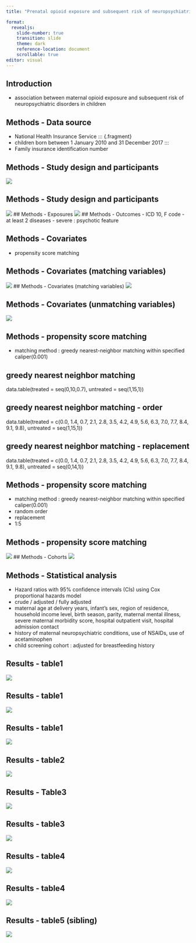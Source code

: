 ```yaml
---
title: "Prenatal opioid exposure and subsequent risk of neuropsychiatric disorders in children"

format: 
  revealjs:
    slide-number: true
    transition: slide
    theme: dark
    reference-location: document
    scrollable: true
editor: visual
---
```





## Introduction 

- association between maternal opioid exposure and 
subsequent risk of neuropsychiatric disorders in children


## Methods - Data source 

- National Health Insurance Service 
::: {.fragment}
- children born between 1 January 2010 and 31 December 2017
:::
- Family insurance identification number

## Methods - Study design and participants 

![](/home/yjyoon/ShinyApps/journal-review/docs/BMJ/study population2.jpg)

## Methods - Study design and participants
![](/home/yjyoon/ShinyApps/journal-review/docs/BMJ/study population1.jpg)
## Methods - Exposures
![](/home/yjyoon/ShinyApps/journal-review/docs/BMJ/exposure1.jpg)
## Methods - Outcomes 
- ICD 10, F code
- at least 2 diseases
- severe : psychotic feature 


## Methods - Covariates 
- propensity score matching 

## Methods - Covariates (matching variables)
![](/home/yjyoon/ShinyApps/journal-review/docs/BMJ/covariates1.jpg)
## Methods - Covariates (matching variables)
![](/home/yjyoon/ShinyApps/journal-review/docs/BMJ/covariates2.jpg)

## Methods - Covariates (unmatching variables)
![](/home/yjyoon/ShinyApps/journal-review/docs/BMJ/covariates3.jpg)

## Methods - propensity score matching 
- matching method : greedy nearest-neighbor matching within specified caliper(0.001)

## greedy nearest neighbor matching 
data.table(treated = seq(0,10,0.7),
untreated = seq(1,15,1))

## greedy nearest neighbor matching - order 
data.table(treated = c(0.0, 1.4, 0.7, 2.1, 2.8, 3.5, 4.2, 4.9, 5.6, 6.3, 7.0, 7.7, 8.4, 9.1, 9.8),
untreated = seq(1,15,1))

## greedy nearest neighbor matching - replacement
data.table(treated = c(0.0, 1.4, 0.7, 2.1, 2.8, 3.5, 4.2, 4.9, 5.6, 6.3, 7.0, 7.7, 8.4, 9.1, 9.8),
untreated = seq(0,14,1))

## Methods - propensity score matching
- matching method : greedy nearest-neighbor matching within specified caliper(0.001)
- random order
- replacement
- 1:5 


## Methods - propensity score matching 
![](/home/yjyoon/ShinyApps/journal-review/docs/BMJ/matching1.jpg)
## Methods - Cohorts 
![](/home/yjyoon/ShinyApps/journal-review/docs/BMJ/study population1.jpg)

## Methods - Statistical analysis
-  Hazard ratios with 95% confidence intervals (CIs) using Cox proportional hazards model 
- crude / adjusted / fully adjusted 
- maternal age at delivery years, infant’s sex, region of residence, household income level, birth season, parity, maternal mental illness, severe maternal morbidity score, hospital outpatient visit, hospital admission contact  
- history of maternal neuropsychiatric conditions, use of NSAIDs, use of acetaminophen
- child screening cohort : adjusted for breastfeeding history

## Results - table1
![](/home/yjyoon/ShinyApps/journal-review/docs/BMJ/Table1.1jpg)

## Results - table1
![](/home/yjyoon/ShinyApps/journal-review/docs/BMJ/Table1.2.jpg)

## Results - table1
![](/home/yjyoon/ShinyApps/journal-review/docs/BMJ/Table1.3.jpg)

## Results - table2 
![](/home/yjyoon/ShinyApps/journal-review/docs/BMJ/Table2.jpg)

## Results - Table3
![](/home/yjyoon/ShinyApps/journal-review/docs/BMJ/Table3.jpg)

## Results - table3
![](/home/yjyoon/ShinyApps/journal-review/docs/BMJ/Table3.2.jpg)

## Results - table4
![](/home/yjyoon/ShinyApps/journal-review/docs/BMJ/Table4.1.jpg)

## Results - table4
![](/home/yjyoon/ShinyApps/journal-review/docs/BMJ/Table4.2.jpg)

## Results - table5 (sibling)
![](/home/yjyoon/ShinyApps/journal-review/docs/BMJ/Table5.jpg)

